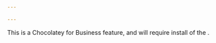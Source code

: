 ```yaml
---

---
```


<Callout type="info">
    This is a Chocolatey for Business feature, and will require install of the <Xref title="Chocolatey GUI Licensed Extension" value="chocolatey-gui-licensed-extension" />.
</Callout>
